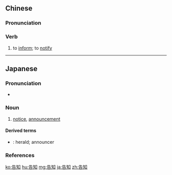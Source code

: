 ==Chinese==
{{zh-forms}}

===Pronunciation===
{{zh-pron
|m=gàozhī
|c=gou3 zi1
|mn=kò-ti
|cat=v
}}

===Verb===
{{zh-verb}}

# to [[inform]]; to [[notify]]

----

==Japanese==
{{ja-kanjitab|こく|ち|yomi=o}}

===Pronunciation===
* {{ja-pron|こくち|y=o|dev=2|acc=0|acc_ref=NHK}}

===Noun===
{{ja-noun|こくち}}

# [[notice]], [[announcement]]

====Derived terms====
* {{ja-r|告知者|こくちしゃ}}: herald; announcer

===References===
<references/>

[[ko:告知]]
[[hu:告知]]
[[mg:告知]]
[[ja:告知]]
[[zh:告知]]